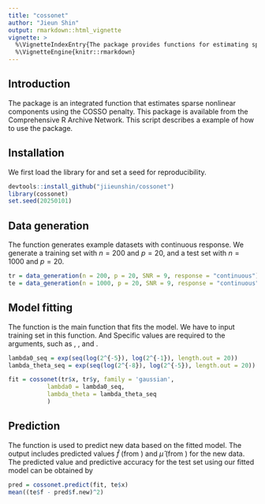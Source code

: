```yaml
---
title: "cossonet"
author: "Jieun Shin"
output: rmarkdown::html_vignette
vignette: >
  %\VignetteIndexEntry{The package provides functions for estimating sparse nonlinear functions in nonparametric regression. The functions are based on component selection and smoothing and are specifically designed for the analysis of high-dimensional data. The models can be applied to a variety of data types, including models of exponential family and Cox proportional hazards models.}
  %\VignetteEngine{knitr::rmarkdown}
---
```


## Introduction

The package \pkg{cossonet} is an integrated function that estimates sparse nonlinear components using the COSSO penalty. This package is available from the Comprehensive R Archive Network. This script describes a example of how to use the \pkg{cossonet} package.

## Installation

We first load the library for \pkg{cossonet} and set a seed for reproducibility.

```r
devtools::install_github("jiieunshin/cossonet")
library(cossonet)
set.seed(20250101)
```

## Data generation

The function \texttt{data_generation} generates example datasets with continuous response. We generate a training set with $n=200$ and $p=20$, and a test set with $n=1000$ and $p=20$.
```r
tr = data_generation(n = 200, p = 20, SNR = 9, response = "continuous")
te = data_generation(n = 1000, p = 20, SNR = 9, response = "continuous")
```

## Model fitting

The function \texttt{cossonet} is the main function that fits the model. We have to input training set in this function. And Specific values are required to the arguments, such as  \texttt{family}, \texttt{lambda0}, and \texttt{lambda_theta}.

```r
lambda0_seq = exp(seq(log(2^{-5}), log(2^{-1}), length.out = 20))
lambda_theta_seq = exp(seq(log(2^{-8}), log(2^{-5}), length.out = 20))

fit = cossonet(tr$x, tr$y, family = 'gaussian',
	       lambda0 = lambda0_seq,
	       lambda_theta = lambda_theta_seq
	       )
```

## Prediction

The function \texttt{cossonet.predict} is used to predict new data based on the fitted model. The output includes predicted values $\hat{f}$ (from \texttt{f.new}) and $\hat{\mu}$ (from \texttt{mu.new}) for the new data. The predicted value and predictive accuracy for the test set using our fitted model can be obtained by
```r
pred = cossonet.predict(fit, te$x)
mean((te$f - pred$f.new)^2)
```
